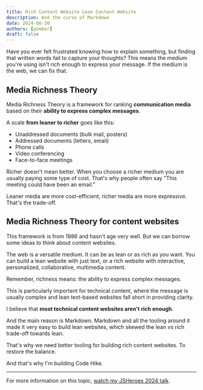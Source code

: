 ```yaml
---
title: Rich Content Website Lean Content Website
description: And the curse of Markdown
date: 2024-06-30
authors: [pomber]
draft: false
---
```


Have you ever felt frustrated knowing how to explain something, but finding that written words fail to capture your thoughts? This means the medium you're using isn't rich enough to express your message. If the medium is the web, we can fix that.

## Media Richness Theory

Media Richness Theory is a framework for ranking **communication media** based on their **ability to express complex messages**.

A scale **from leaner to richer** goes like this:

- Unaddressed documents (bulk mail, posters)
- Addressed documents (letters, email)
- Phone calls
- Video conferencing
- Face-to-face meetings

Richer doesn't mean better. When you choose a richer medium you are usually paying some type of cost. That's why people often say "This meeting could have been an email."

Leaner media are more cost-efficient, richer media are more expressive. That's the trade-off.

## Media Richness Theory for content websites

This framework is from 1986 and hasn't age very well. But we can borrow some ideas to think about content websites.

The web is a versatile medium. It can be as lean or as rich as you want. You can build a lean website with just text, or a rich website with interactive, personalized, collaborative, multimedia content.

Remember, richness means: the ability to express complex messages.

This is particularly important for technical content, where the message is usually complex and lean text-based websites fall short in providing clarity.

I believe that **most technical content websites aren't rich enough**.

And the main reason is Markdown. Markdown and all the tooling around it made it very easy to build lean websites, which skewed the lean vs rich trade-off towards lean.

That's why we need better tooling for building rich content websites. To restore the balance.

And that's why I'm building Code Hike.

---

For more information on this topic, [watch my JSHeroes 2024 talk](https://www.youtube.com/watch?v=uYy2WXHSEqo).
